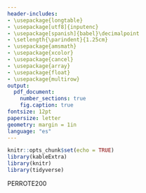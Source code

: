 ```yaml
---
header-includes:
- \usepackage{longtable}
- \usepackage[utf8]{inputenc}
- \usepackage[spanish]{babel}\decimalpoint
- \setlength{\parindent}{1.25cm}
- \usepackage{amsmath}
- \usepackage{xcolor}
- \usepackage{cancel}
- \usepackage{array}
- \usepackage{float}
- \usepackage{multirow}
output:
  pdf_document:
    number_sections: true
    fig.caption: true
fontsize: 12pt
papersize: letter
geometry: margin = 1in
language: "es"
---
```


```r
knitr::opts_chunk$set(echo = TRUE)
library(kableExtra)
library(knitr)
library(tidyverse)
```

\input{titlepage}
\thispagestyle{empty}
\tableofcontents

\newpage

\pagestyle{myheadings}

\section{Introducción}

\section{Planteamiento del problema}

\section{Informe técnico}
\subsection{Especificación de los elementos de muestreo}

\subsection{Parámetros a estimar}

\subsection{Estadística descriptiva y análsis exploratorio}

\subsection{Elección del tipo de muestreo}

\subsection{Formato de la encuesta}

PERROTE200

\subsection{Notación empleada}

\subsection{Cálculo del tamaño de muestra y su distribución}

\subsection{Estimaciones}

\section{Presentación de resultados}

\section{Conclusiones y recomendaciones}
